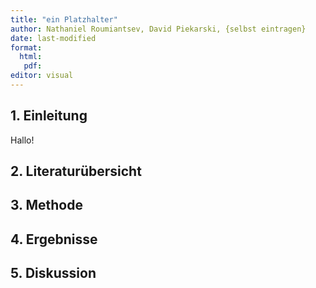 ```yaml
---
title: "ein Platzhalter"
author: Nathaniel Roumiantsev, David Piekarski, {selbst eintragen}
date: last-modified
format:
  html:
   pdf:
editor: visual
---
```


## 1. Einleitung

Hallo!

## 2. Literaturübersicht

## 3. Methode

## 4. Ergebnisse

## 5. Diskussion
